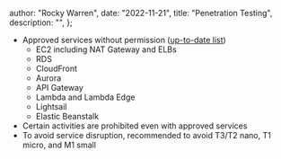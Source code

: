 
  author: "Rocky Warren",
  date: "2022-11-21",
  title: "Penetration Testing",
  description: "",
};


- Approved services without permission ([up-to-date list](https://aws.amazon.com/security/penetration-testing/))
  - EC2 including NAT Gateway and ELBs
  - RDS
  - CloudFront
  - Aurora
  - API Gateway
  - Lambda and Lambda Edge
  - Lightsail
  - Elastic Beanstalk
- Certain activities are prohibited even with approved services
- To avoid service disruption, recommended to avoid T3/T2 nano, T1 micro, and M1 small
